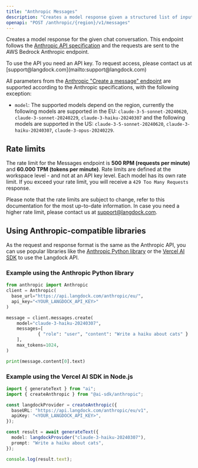 ```yaml
---
title: "Anthropic Messages"
description: "Creates a model response given a structured list of input messages using the Anthropic API."
openapi: "POST /anthropic/{region}/v1/messages"
---
```


Creates a model response for the given chat conversation. This endpoint follows the [Anthropic API specification](https://docs.anthropic.com/en/api/messages) and the requests are sent to the AWS Bedrock Anthropic endpoint.

<Info>
  To use the API you need an API key. To request access, please contact us at
  [support@langdock.com](mailto:support@langdock.com)
</Info>

All parameters from the [Anthropic "Create a message" endpoint](https://docs.anthropic.com/en/api/messages) are supported according to the Anthropic specifications, with the following exception:

- `model`: The supported models depend on the region, currently the following models are supported in the EU: `claude-3-5-sonnet-20240620`, `claude-3-sonnet-20240229`, `claude-3-haiku-20240307` and the following models are supported in the US: `claude-3-5-sonnet-20240620`, `claude-3-haiku-20240307`, `claude-3-opus-20240229`.

## Rate limits

The rate limit for the Messages endpoint is **500 RPM (requests per minute)** and **60.000 TPM (tokens per minute)**. Rate limits are defined at the workspace level - and not at an API key level. Each model has its own rate limit. If you exceed your rate limit, you will receive a `429 Too Many Requests` response.

Please note that the rate limits are subject to change, refer to this documentation for the most up-to-date information.
In case you need a higher rate limit, please contact us at [support@langdock.com](mailto:support@langdock.com).

## Using Anthropic-compatible libraries

As the request and response format is the same as the Anthropic API, you can use popular libraries like the [Anthropic Python library](https://github.com/anthropics/anthropic-sdk-python) or the [Vercel AI SDK](https://sdk.vercel.ai/docs/introduction) to use the Langdock API.

### Example using the Anthropic Python library

```python
from anthropic import Anthropic
client = Anthropic(
  base_url="https://api.langdock.com/anthropic/eu/",
  api_key="<YOUR_LANGDOCK_API_KEY>"
)

message = client.messages.create(
	model="claude-3-haiku-20240307",
	messages=[
			{ "role": "user", "content": "Write a haiku about cats" }
	],
	max_tokens=1024,
)

print(message.content[0].text)
```

### Example using the Vercel AI SDK in Node.js

```typescript
import { generateText } from "ai";
import { createAnthropic } from "@ai-sdk/anthropic";

const langdockProvider = createAnthropic({
  baseURL: "https://api.langdock.com/anthropic/eu/v1",
  apiKey: "<YOUR_LANGDOCK_API_KEY>",
});

const result = await generateText({
  model: langdockProvider("claude-3-haiku-20240307"),
  prompt: "Write a haiku about cats",
});

console.log(result.text);
```
